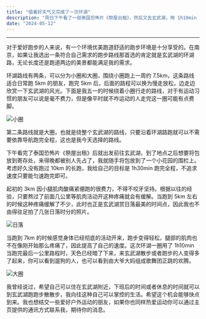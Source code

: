 ```yaml
---
title: "借着好天气又完成了一次环湖"
description: "周日下午看了一部泰国恐怖片《祭屋出租》，然后又去玄武湖，用 1h10min 完成了本次环湖💪。"
date: "2024-05-12"
---
```



---

对于爱好跑步的人来说，有一个环境优美跑道舒适的跑步环境是十分享受的。在南京，如果让我选出一条符合自己需求的跑步路线那首选的肯定就是玄武湖的环湖路，无论长度还是跑道两边的美景都能满足我的需求。

环湖路线有两条，可以分为小圈和大圈，围绕小圈跑上一周约 7.5km，这条路线适合日常跑 5km 的朋友，跑完 5km 后，后面的路程可以换为慢走放松，边走边欣赏一下玄武湖的风光。下面是我五一的时候绕着小圈行走的路线，对于有运动习惯的朋友可以说是毫不费力，但是像平时就不咋运动的人走完这一圈可能有点费脚。

![小圈](run-lake.jpg)

第二条路线就是大圈，也就是绕整个玄武湖的路线，只要沿着环湖路跑就可以不需要依靠导航跑完全程，这也是我今天选择的路线。

下午看完了泰国恐怖片《祭屋出租》后就出发前往玄武湖，到了地点之后想要将包放到寄存处，来得晚都被别人先占了，我就随手将包放到了一个小花园的围栏上。考虑好久没有跑过 10km 的长跑，我给自己的目标是 1h30min 跑完全程，不追求速度只要能匀速跑完即可。

起初的 3km 因小腿肌肉酸痛紧绷跑的很费力，不得不咬牙坚持。根据以往的经验，只要熬过了前面几公里等肌肉活动开这种疼痛就会有缓解。当跑到 5km 左右的时候这种疼痛缓解了不少，此时也正是玄武湖赏日落最美的时间点，因此我也不由得驻足拍了几张日落时分的照片。

![日落](sunset.jpg)

当跑到 7km 的时候感觉身体已经彻底的活动开来，跑步变得轻松，腿部的肌肉也不在像刚开始那么疼痛了，因此提高了自己的速度。这次环湖一圈用了 1h10min 当跑完最后一公里路程时，天色已经暗了下来，来玄武湖散步或者跑步的人变得多了起来，你可以看到遛狗的人，也可以看到由大爷大妈组成歌舞团正跳的欢腾。

![大圈](big.jpg)

我曾经说过，希望自己可以住在玄武湖附近，下班后的时间或者休息的时间就可以到玄武湖跑跑步散散步，我向往这种自己可以掌控的生活。希望这个机会能够快点到来。我也想结交一些爱好户外运动的朋友，如果你也同样热爱运动你可以通过主页提供的通讯方式联系我，期待你的消息。
